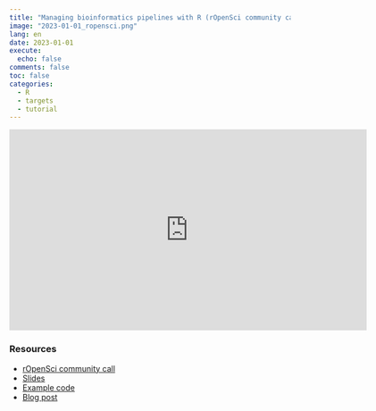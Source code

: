 ```yaml
---
title: "Managing bioinformatics pipelines with R (rOpenSci community call)"
image: "2023-01-01_ropensci.png"
lang: en
date: 2023-01-01
execute:
  echo: false
comments: false
toc: false
categories:
  - R
  - targets
  - tutorial
---
```


<iframe title="vimeo-player" src="https://player.vimeo.com/video/795053980?h=013850484e#t=22m00s" width="640" height="360" frameborder="0" allowfullscreen></iframe>

### Resources

- [rOpenSci community call](https://ropensci.org/commcalls/jan2023-targets/)
- [Slides](https://joelnitta.github.io/comm-call-bioinfo-targets/)
- [Example code](https://github.com/joelnitta/targets_vcf_example)
- [Blog post](https://github.com/joelnitta/targets_vcf_example)